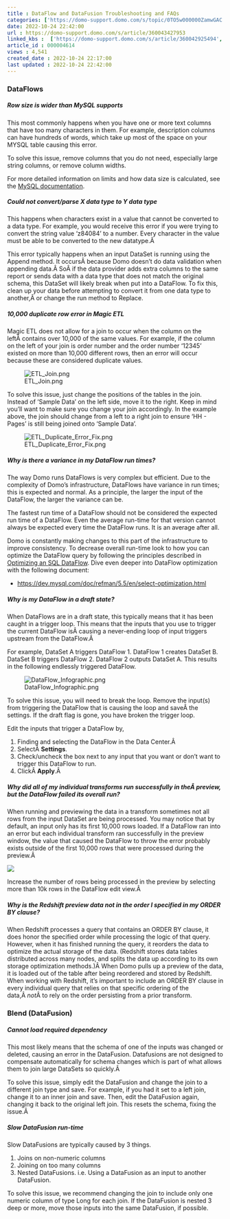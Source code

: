 ```yaml
---
title : DataFlow and DataFusion Troubleshooting and FAQs
categories: ['https://domo-support.domo.com/s/topic/0TO5w000000ZamwGAC']
date: 2022-10-24 22:42:00
url : https://domo-support.domo.com/s/article/360043427953
linked_kbs :  ['https://domo-support.domo.com/s/article/360042925494', 'https://domo-support.domo.com/s/knowledge-base', 'https://domo-support.domo.com/s/article/360043429953', 'https://domo-support.domo.com/s/article/360043429933', 'https://domo-support.domo.com/s/article/360043429693', 'https://domo-support.domo.com/s/topic/0TO5w000000ZamwGAC', 'https://domo-support.domo.com/s/article/360042923014', 'https://domo-support.domo.com/s/article/360043427953', 'https://domo-support.domo.com/s/article/360043429913']
article_id : 000004614
views : 4,541
created_date : 2022-10-24 22:17:00
last updated : 2022-10-24 22:42:00
---
```




### DataFlows


##### Row size is wider than MySQL supports


This most commonly happens when you have one or more text columns that have too many characters in them. For example, description columns can have hundreds of words, which take up most of the space on your MYSQL table causing this error.


To solve this issue, remove columns that you do not need, especially large string columns, or remove column widths.


For more detailed information on limits and how data size is calculated, see the [MySQL documentation](https://dev.mysql.com/doc/refman/5.7/en/column-count-limit.html "Home").


##### Could not convert/parse X data type to Y data type


This happens when characters exist in a value that cannot be converted to a data type. For example, you would receive this error if you were trying to convert the string value 'z84084' to a number. Every character in the value must be able to be converted to the new datatype.Â 


This error typically happens when an input DataSet is running using the Append method. It occursÂ because Domo doesn't do data validation when appending data.Â SoÂ if the data provider adds extra columns to the same report or sends data with a data type that does not match the original schema, this DataSet will likely break when put into a DataFlow. To fix this, clean up your data before attempting to convert it from one data type to another,Â or change the run method to Replace.


##### 10,000 duplicate row error in Magic ETL


Magic ETL does not allow for a join to occur when the column on the leftÂ contains over 10,000 of the same values. For example, if the column on the left of your join is order number and the order number '12345' existed on more than 10,000 different rows, then an error will occur because these are considered duplicate values.


![ETL_Join.png](ETL_Join.png)


To solve this issue, just change the positions of the tables in the join. Instead of 'Sample Data' on the left side, move it to the right. Keep in mind you'll want to make sure you change your join accordingly. In the example above, the join should change from a left to a right join to ensure 'HH - Pages' is still being joined onto 'Sample Data'.


![ETL_Duplicate_Error_Fix.png](ETL_Duplicate_Error_Fix.png)


##### Why is there a variance in my DataFlow run times?


The way Domo runs DataFlows is very complex but efficient. Due to the complexity of Domo's infrastructure, DataFlows have variance in run times; this is expected and normal. As a principle, the larger the input of the DataFlow, the larger the variance can be.


The fastest run time of a DataFlow should not be considered the expected run time of a DataFlow. Even the average run-time for that version cannot always be expected every time the DataFlow runs. It is an average after all.


Domo is constantly making changes to this part of the infrastructure to improve consistency. To decrease overall run-time look to how you can optimize the DataFlow query by following the principles described in [Optimizing an SQL DataFlow](..\optimizing_a_sql_dataflow\index.html "Optimizing an SQL DataFlow"). Dive even deeper into DataFlow optimization with the following document:



* [https://dev.mysql.com/doc/refman/5.5/en/select-optimization.html](https://dev.mysql.com/doc/refman/5.5/en/select-optimization.html "https://dev.mysql.com/doc/refman/5.5/en/select-optimization.html")


##### Why is my DataFlow in a draft state?


When DataFlows are in a draft state, this typically means that it has been caught in a trigger loop. This means that the inputs that you use to trigger the current DataFlow isÂ causing a never-ending loop of input triggers upstream from the DataFlow.Â 


For example, DataSet A triggers DataFlow 1. DataFlow 1 creates DataSet B. DataSet B triggers DataFlow 2. DataFlow 2 outputs DataSet A. This results in the following endlessly triggered DataFlow.


![DataFlow_Infographic.png](DataFlow_Infographic.png)


To solve this issue, you will need to break the loop. Remove the input(s) from triggering the DataFlow that is causing the loop and saveÂ the settings. If the draft flag is gone, you have broken the trigger loop.


Edit the inputs that trigger a DataFlow by,


1. Finding and selecting the DataFlow in the Data Center.Â
2. SelectÂ **Settings**.
3. Check/uncheck the box next to any input that you want or don't want to trigger this DataFlow to run.
4. ClickÂ **Apply**.Â


##### Why did all of my individual transforms run successfully in theÂ preview, but the DataFlow failed its overall run?


When running and previewing the data in a transform sometimes not all rows from the input DataSet are being processed. You may notice that by default, an input only has its first 10,000 rows loaded. If a DataFlow ran into an error but each individual transform ran successfully in the preview window, the value that caused the DataFlow to throw the error probably exists outside of the first 10,000 rows that were processed during the preview.Â 


![](3.png)


Increase the number of rows being processed in the preview by selecting more than 10k rows in the DataFlow edit view.Â 


##### Why is the Redshift preview data not in the order I specified in my ORDER BY clause?


When Redshift processes a query that contains an ORDER BY clause, it does honor the specified order while processing the logic of that query. However, when it has finished running the query, it reorders the data to optimize the actual storage of the data. (Redshift stores data tables distributed across many nodes, and splits the data up according to its own storage optimization methods.)Â When Domo pulls up a preview of the data, it is loaded out of the table after being reordered and stored by Redshift. When working with Redshift, it's important to include an ORDER BY clause in every individual query that relies on that specific ordering of the data,Â *not*Â to rely on the order persisting from a prior transform.


### Blend (DataFusion)


##### Cannot load required dependency


This most likely means that the schema of one of the inputs was changed or deleted, causing an error in the DataFusion. Datafusions are not designed to compensate automatically for schema changes which is part of what allows them to join large DataSets so quickly.Â 


To solve this issue, simply edit the DataFusion and change the join to a different join type and save. For example, if you had it set to a left join, change it to an inner join and save. Then, edit the DataFusion again, changing it back to the original left join. This resets the schema, fixing the issue.Â 


##### Slow DataFusion run-time


Slow DataFusions are typically caused by 3 things.


1. Joins on non-numeric columns
2. Joining on too many columns
3. Nested DataFusions. i.e. Using a DataFusion as an input to another DataFusion.


To solve this issue, we recommend changing the join to include only one numeric column of type Long for each join. If the DataFusion is nested 3 deep or more, move those inputs into the same DataFusion, if possible.